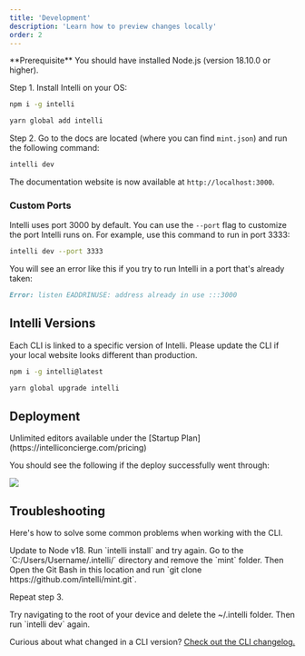 ```yaml
---
title: 'Development'
description: 'Learn how to preview changes locally'
order: 2
---
```


<Info>
  **Prerequisite** You should have installed Node.js (version 18.10.0 or
  higher).
</Info>

Step 1. Install Intelli on your OS:

<CodeGroup>

```bash npm
npm i -g intelli
```

```bash yarn
yarn global add intelli
```

</CodeGroup>

Step 2. Go to the docs are located (where you can find `mint.json`) and run the following command:

```bash
intelli dev
```

The documentation website is now available at `http://localhost:3000`.

### Custom Ports

Intelli uses port 3000 by default. You can use the `--port` flag to customize the port Intelli runs on. For example, use this command to run in port 3333:

```bash
intelli dev --port 3333
```

You will see an error like this if you try to run Intelli in a port that's already taken:

```md
Error: listen EADDRINUSE: address already in use :::3000
```

## Intelli Versions

Each CLI is linked to a specific version of Intelli. Please update the CLI if your local website looks different than production.

<CodeGroup>

```bash npm
npm i -g intelli@latest
```

```bash yarn
yarn global upgrade intelli
```

</CodeGroup>

## Deployment

<Tip>
  Unlimited editors available under the [Startup
  Plan](https://intelliconcierge.com/pricing)
</Tip>

You should see the following if the deploy successfully went through:

<Frame>
  <img src="/images/checks-passed.png" style={{ borderRadius: '0.5rem' }} />
</Frame>

## Troubleshooting

Here's how to solve some common problems when working with the CLI.

<AccordionGroup>
  <Accordion title="Intelli is not loading">
    Update to Node v18. Run `intelli install` and try again.
  </Accordion>
  <Accordion title="No such file or directory on Windows">
Go to the `C:/Users/Username/.intelli/` directory and remove the `mint`
folder. Then Open the Git Bash in this location and run `git clone
https://github.com/intelli/mint.git`.

Repeat step 3.

  </Accordion>
  <Accordion title="Getting an unknown error">
    Try navigating to the root of your device and delete the ~/.intelli folder.
    Then run `intelli dev` again.
  </Accordion>
</AccordionGroup>

Curious about what changed in a CLI version? [Check out the CLI changelog.](/changelog/command-line)
